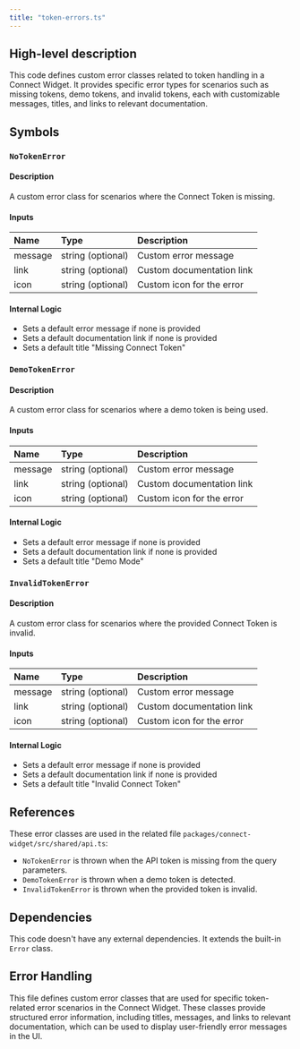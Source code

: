 ```yaml
---
title: "token-errors.ts"
---
```


## High-level description
This code defines custom error classes related to token handling in a Connect Widget. It provides specific error types for scenarios such as missing tokens, demo tokens, and invalid tokens, each with customizable messages, titles, and links to relevant documentation.

## Symbols

### `NoTokenError`
#### Description
A custom error class for scenarios where the Connect Token is missing.

#### Inputs
| Name | Type | Description |
|:-----|:-----|:------------|
| message | string (optional) | Custom error message |
| link | string (optional) | Custom documentation link |
| icon | string (optional) | Custom icon for the error |

#### Internal Logic
- Sets a default error message if none is provided
- Sets a default documentation link if none is provided
- Sets a default title "Missing Connect Token"

### `DemoTokenError`
#### Description
A custom error class for scenarios where a demo token is being used.

#### Inputs
| Name | Type | Description |
|:-----|:-----|:------------|
| message | string (optional) | Custom error message |
| link | string (optional) | Custom documentation link |
| icon | string (optional) | Custom icon for the error |

#### Internal Logic
- Sets a default error message if none is provided
- Sets a default documentation link if none is provided
- Sets a default title "Demo Mode"

### `InvalidTokenError`
#### Description
A custom error class for scenarios where the provided Connect Token is invalid.

#### Inputs
| Name | Type | Description |
|:-----|:-----|:------------|
| message | string (optional) | Custom error message |
| link | string (optional) | Custom documentation link |
| icon | string (optional) | Custom icon for the error |

#### Internal Logic
- Sets a default error message if none is provided
- Sets a default documentation link if none is provided
- Sets a default title "Invalid Connect Token"

## References
These error classes are used in the related file `packages/connect-widget/src/shared/api.ts`:

- `NoTokenError` is thrown when the API token is missing from the query parameters.
- `DemoTokenError` is thrown when a demo token is detected.
- `InvalidTokenError` is thrown when the provided token is invalid.

## Dependencies
This code doesn't have any external dependencies. It extends the built-in `Error` class.

## Error Handling
This file defines custom error classes that are used for specific token-related error scenarios in the Connect Widget. These classes provide structured error information, including titles, messages, and links to relevant documentation, which can be used to display user-friendly error messages in the UI.